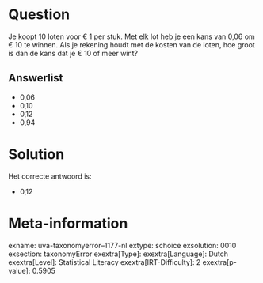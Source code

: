 Question
========

Je koopt 10 loten voor € 1 per stuk. Met elk lot heb je een kans van
0,06 om € 10 te winnen. Als je rekening houdt met de kosten van de
loten, hoe groot is dan de kans dat je € 10 of meer wint?\

Answerlist
----------

* 0,06
* 0,10
* 0,12
* 0,94

Solution
========

Het correcte antwoord is: 

* 0,12

Meta-information
================
exname: uva-taxonomyerror--1177-nl
extype: schoice
exsolution: 0010
exsection: taxonomyError 
exextra[Type]: 
exextra[Language]: Dutch
exextra[Level]: Statistical Literacy
exextra[IRT-Difficulty]: 2
exextra[p-value]: 0.5905
